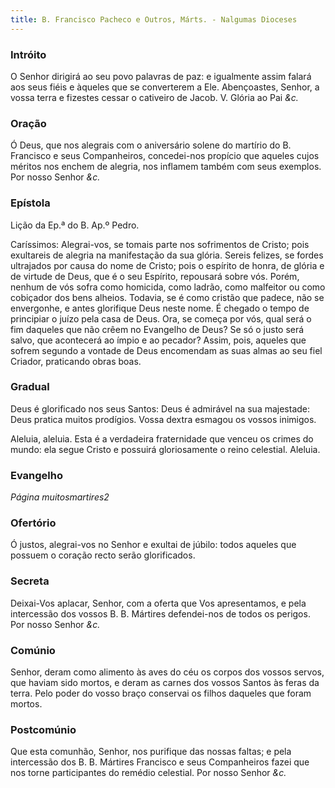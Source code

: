 ```yaml
---
title: B. Francisco Pacheco e Outros, Márts. - Nalgumas Dioceses
---
```


### Intróito

O Senhor dirigirá ao seu povo palavras de paz: e igualmente assim falará
aos seus fiéis e àqueles que se converterem a Ele. Abençoastes, Senhor, a
vossa terra e fizestes cessar o cativeiro de Jacob. <em></em> V. Glória ao Pai <em>&c.</em>

### Oração

Ó Deus, que nos alegrais com o aniversário solene do martírio do B.
Francisco e seus Companheiros, concedei-nos propício que aqueles cujos
méritos nos enchem de alegria, nos inflamem também com seus exemplos. Por
nosso Senhor <em>&c.</em>

### Epístola

Lição da Ep.ª do B. Ap.º Pedro.

Caríssimos: Alegrai-vos, se tomais parte nos sofrimentos de Cristo; pois
exultareis de alegria na manifestação da sua glória. Sereis felizes, se
fordes ultrajados por causa do nome de Cristo; pois o espírito de honra,
de glória e de virtude de Deus, que é o seu Espírito, repousará sobre vós.
Porém, nenhum de vós sofra como homicida, como ladrão, como malfeitor ou
como cobiçador dos bens alheios. Todavia, se é como cristão que padece,
não se envergonhe, e antes glorifique Deus neste nome. É chegado o tempo
de principiar o juízo pela casa de Deus. Ora, se começa por vós, qual será
o fim daqueles que não crêem no Evangelho de Deus? Se só o justo será
salvo, que acontecerá ao ímpio e ao pecador? Assim, pois, aqueles que
sofrem segundo a vontade de Deus encomendam as suas almas ao seu fiel
Criador, praticando obras boas.

### Gradual

Deus é glorificado nos seus Santos: Deus é admirável na sua majestade:
Deus pratica muitos prodígios. Vossa dextra esmagou os vossos inimigos.

Aleluia, aleluia. Esta é a verdadeira fraternidade que venceu os crimes do
mundo: ela segue Cristo e possuirá gloriosamente o reino celestial.
Aleluia.

### Evangelho 

_Página muitosmartires2_

### Ofertório

Ó justos, alegrai-vos no Senhor e exultai de júbilo: todos aqueles que
possuem o coração recto serão glorificados.

### Secreta

Deixai-Vos aplacar, Senhor, com a oferta que Vos apresentamos, e pela
intercessão dos vossos B. B. Mártires defendei-nos de todos os perigos.
Por nosso Senhor <em>&c.</em>

### Comúnio

Senhor, deram como alimento às aves do céu os corpos dos vossos servos,
que haviam sido mortos, e deram as carnes dos vossos Santos às feras da
terra. Pelo poder do vosso braço conservai os filhos daqueles que foram
mortos.

### Postcomúnio

Que esta comunhão, Senhor, nos purifique das nossas faltas; e pela
intercessão dos B. B. Mártires Francisco e seus Companheiros fazei que nos
torne participantes do remédio celestial. Por nosso Senhor <em>&c.</em>
